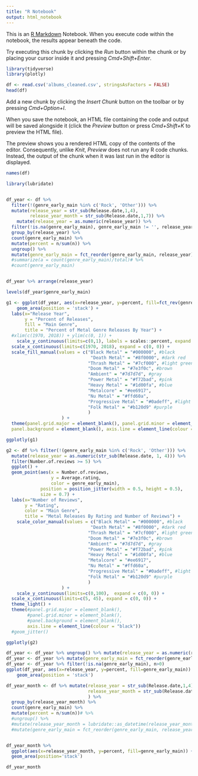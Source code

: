 ```yaml
---
title: "R Notebook"
output: html_notebook
---
```


This is an [R Markdown](http://rmarkdown.rstudio.com) Notebook. When you execute code within the notebook, the results appear beneath the code. 

Try executing this chunk by clicking the *Run* button within the chunk or by placing your cursor inside it and pressing *Cmd+Shift+Enter*. 
```r
library(tidyverse)
library(plotly)
```

```r
df <- read.csv('albums_cleaned.csv', stringsAsFactors = FALSE)
head(df)
```

Add a new chunk by clicking the *Insert Chunk* button on the toolbar or by pressing *Cmd+Option+I*.

When you save the notebook, an HTML file containing the code and output will be saved alongside it (click the *Preview* button or press *Cmd+Shift+K* to preview the HTML file). 

The preview shows you a rendered HTML copy of the contents of the editor. Consequently, unlike *Knit*, *Preview* does not run any R code chunks. Instead, the output of the chunk when it was last run in the editor is displayed.

```r
names(df)
```
```r
library(lubridate)


df_year <- df %>% 
  filter(!(genre_early_main %in% c('Rock', 'Other'))) %>%
  mutate(release_year = str_sub(Release.date,1,4), 
         release_year_month = str_sub(Release.date,1,7)) %>% 
    mutate(release_year = as.numeric(release_year)) %>% 
  filter(!is.na(genre_early_main), genre_early_main != '', release_year >= 1970, release_year < 2019) %>%
  group_by(release_year) %>% 
  count(genre_early_main) %>%
  mutate(percent = n/sum(n)) %>% 
  ungroup() %>% 
  mutate(genre_early_main = fct_reorder(genre_early_main, release_year))
  #summarize(a = count(genre_early_main)/total)# %>%
  #count(genre_early_main)


df_year %>% arrange(release_year)
```
```r
levels(df_year$genre_early_main)
```

```r
g1 <- ggplot(df_year, aes(x=release_year, y=percent, fill=fct_rev(genre_early_main))) + 
    geom_area(position = 'stack') + 
  labs(x="Release Year", 
       y = "Percent of Releases", 
       fill = "Main Genre",
       title = "Percent of Metal Genre Releases By Year") + 
  #xlim(c(1970, 2018)) + ylim(c(0, 1)) + 
    scale_y_continuous(limits=c(0,1), labels = scales::percent, expand = c(0, 0)) + 
  scale_x_continuous(limits=c(1970, 2018), expand = c(0, 0)) + 
  scale_fill_manual(values = c("Black Metal" = "#000000", #black
                                "Death Metal" = "#8f0000", #dark red
                               "Thrash Metal" = "#7cf000", #light green
                               "Doom Metal" = "#7e3f0c", #brown
                               "Ambient" = "#7d7d7d", #gray
                               "Power Metal" = "#f72bad", #pink
                               "Heavy Metal" = "#1d00fa", #blue
                               "Metalcore" = "#ee6917",
                               "Nu Metal" = "#ffd60a",
                               "Progressive Metal" = "#0adeff", #light blue
                               "Folk Metal" = "#b120d9" #purple
                               )
                     ) + 
  theme(panel.grid.major = element_blank(), panel.grid.minor = element_blank(),
  panel.background = element_blank(), axis.line = element_line(colour = "black"))

ggplotly(g1)
```

```r
g2 <- df %>% filter(!(genre_early_main %in% c('Rock', 'Other'))) %>%
  mutate(release_year = as.numeric(str_sub(Release.date, 1, 4))) %>% 
  filter(Number.of.reviews >= 5) %>%
  ggplot() + 
  geom_point(aes(x = Number.of.reviews, 
                 y = Average.rating,
                 color = genre_early_main), 
             position = position_jitter(width = 0.5, height = 0.5),
             size = 0.7) + 
  labs(x="Number of Reviews", 
       y = "Rating", 
       color = "Main Genre",
       title = "Metal Releases By Rating and Number of Reviews") + 
    scale_color_manual(values = c("Black Metal" = "#000000", #black
                                "Death Metal" = "#8f0000", #dark red
                               "Thrash Metal" = "#7cf000", #light green
                               "Doom Metal" = "#7e3f0c", #brown
                               "Ambient" = "#7d7d7d", #gray
                               "Power Metal" = "#f72bad", #pink
                               "Heavy Metal" = "#1d00fa", #blue
                               "Metalcore" = "#ee6917",
                               "Nu Metal" = "#ffd60a",
                               "Progressive Metal" = "#0adeff", #light blue
                               "Folk Metal" = "#b120d9" #purple
                               )
                     ) + 
    scale_y_continuous(limits=c(0,100),  expand = c(0, 0)) + 
  scale_x_continuous(limits=c(5, 45), expand = c(0, 0)) + 
  theme_light() + 
  theme(#panel.grid.major = element_blank(), 
        #panel.grid.minor = element_blank(),
        #panel.background = element_blank(), 
        axis.line = element_line(colour = "black"))
  #geom_jitter()

ggplotly(g2)
```




```r
df_year <- df_year %>% ungroup() %>% mutate(release_year = as.numeric(release_year)) %>% filter(release_year < 2019, release_year >= 1969)
df_year <- df_year %>% mutate(genre_early_main = fct_reorder(genre_early_main, release_year))
df_year <- df_year %>% filter(!is.na(genre_early_main), n>0)
ggplot(df_year, aes(x=release_year, y=percent, fill=genre_early_main)) + 
    geom_area(position = 'stack')
```

```r
df_year_month <- df %>% mutate(release_year = str_sub(Release.date,1,4), 
                               release_year_month = str_sub(Release.date,1,7)
                               ) %>% 
  group_by(release_year_month) %>% 
  count(genre_early_main) %>% 
  mutate(percent = n/sum(n))# %>% 
  #ungroup() %>% 
  #mutate(release_year_month = lubridate::as_datetime(release_year_month)) %>% 
  #mutate(genre_early_main = fct_reorder(genre_early_main, release_year_month))


df_year_month %>% 
  ggplot(aes(x=release_year_month, y=percent, fill=genre_early_main)) + 
  geom_area(position='stack')

df_year_month
```


